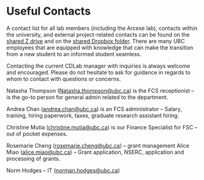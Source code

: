 # Useful Contacts {#contacts .unnumbered}

A contact list for all lab members (including the Arcese lab), contacts within the university, and external project-related contacts can be found on the [shared Z drive](#sharednetworkdrive) and on the [shared Dropbox folder](#dropbox). There are many UBC employees that are equipped with knowledge that can make the transition from a new student to an informed student seamless.

Contacting the current CDLab manager with inquiries is always welcome and encouraged. Please do not hesitate to ask for guidance in regards to whom to contact with questions or concerns.

Natasha Thompson ([Natasha.thompson\@ubc.ca](mailto:Natasha.thompson@ubc.ca)) is the FCS receptionist -- is the go-to person for general admin related to the department.

Andrea Chan ([andrea.chan\@ubc.ca](mailto:andrea.chan@ubc.ca)) is an FCS administrator -- Salary, training, hiring paperwork, taxes, graduate research assistant hiring. 

Christine Mutia ([christine.mutia\@ubc.ca](mailto:christine.mutia@ubc.ca)) is our Finance Specialist for FSC -- out of pocket expenses. 

Rosemarie Cheng ([rosemarie.cheng\@ubc.ca](mailto:rosemarie.cheng@ubc.ca)) -- grant management Alice Miao ([alice.miao\@ubc.ca](mailto:alice.miao@ubc.ca)) -- Grant application, NSERC, application and processing of grants. 

Norm Hodges -- IT ([norman.hodges\@ubc.ca](mailto:norman.hodges@ubc.ca))